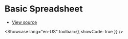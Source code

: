 # Basic Spreadsheet


- [View source](https://github.com/dream-num/univer-documentation/blob/dev/showcase/sheets/basic/entry.tsx)

<Showcase lang="en-US" toolbar={{ showCode: true }} />
